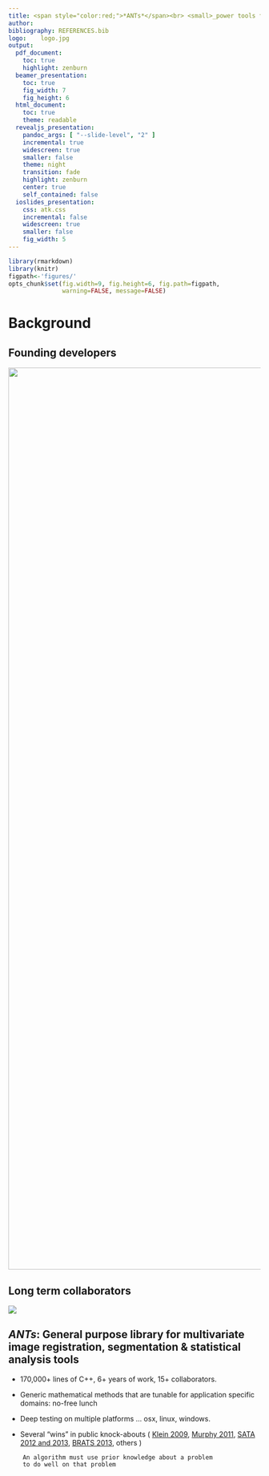 ```yaml
---
title: <span style="color:red;">*ANTs*</span><br> <small>_power tools for neuroimaging_</small>
author:
bibliography: REFERENCES.bib
logo:    logo.jpg
output:
  pdf_document:
    toc: true
    highlight: zenburn
  beamer_presentation:
    toc: true
    fig_width: 7
    fig_height: 6
  html_document:
    toc: true
    theme: readable
  revealjs_presentation:
    pandoc_args: [ "--slide-level", "2" ]
    incremental: true
    widescreen: true
    smaller: false
    theme: night
    transition: fade
    highlight: zenburn
    center: true
    self_contained: false
  ioslides_presentation:
    css: atk.css
    incremental: false
    widescreen: true
    smaller: false
    fig_width: 5
---
```


```r
library(rmarkdown)
library(knitr)
figpath<-'figures/'
opts_chunk$set(fig.width=9, fig.height=6, fig.path=figpath,
               warning=FALSE, message=FALSE)
```

# Background

## Founding developers

<div align="center"><img width="1800" src="./figures/brian_and_nick.png" frameborder="0"></img></div>

## Long term collaborators

![](./figures/antscollab.jpg)

## _ANTs_:  General purpose library for multivariate image registration, segmentation & statistical analysis tools

* 170,000+ lines of C++, 6$+$ years of work, 15+ collaborators.

* Generic mathematical methods that are tunable for
application specific domains:  no-free lunch

* Deep testing on multiple platforms ... osx, linux, windows.

* Several "wins" in public knock-abouts ( [Klein 2009](http://www.ncbi.nlm.nih.gov/pubmed/19195496), [Murphy 2011](http://www.ncbi.nlm.nih.gov/pubmed/21632295), [SATA 2012 and 2013](http://www.ncbi.nlm.nih.gov/pmc/articles/PMC3837555/), [BRATS 2013](http://martinos.org/qtim/miccai2013/proc_brats_2013.pdf), others )

```
    An algorithm must use prior knowledge about a problem
    to do well on that problem
```



<!--

## Built on ITK

* image registration framework

* many other classes such as:
    + `itkScalarImageToRGBImageFilter`
    + `itkLabelOverlapMeauresImageFilter`
    + `itkBSplineScatteredDataPointSetToImageFilter`
    + `itkStochasticFractalDimensionImageFilter`

## ANTs development philosophy:<br><small>Assimilate the optimal components of other approaches</small>

![](./figures/BorgFirstContact.jpg)

_"We are the Borg. Your biological and technological distinctiveness will be added to our own. Resistance is futile."_


## *The Big 5*

* <span style="color:red">image registration</span> (`antsRegistration.cxx`)

* <span style="color:red">bias correction</span> (`N4BiasFieldCorrection.cxx`)

* multivariate template construction (`antsMultivariateTemplateConstruction.sh`)

* multivariate segmentation (`Atropos.cxx`)

* cortical thickness (`KellyKaposki.cxx` and `antsCorticalThickness.sh`)

## *ANTsR*<br>for statistics and visualization

# *ANTs* optimizes mathematically well-defined <span style="color:red;">objective functions</span> guided by <span style="color:red;">prior knowledge</span>  ...

# ... including that of developers, domain experts and other colleagues ...

# plug *your ideas* into our software to gain insight into biomedical data ...

# our strong <span style="color:red;">mathematical and software engineering</span> foundation leads to near limitless opportunities for innovation in a variety of application domains
-->
